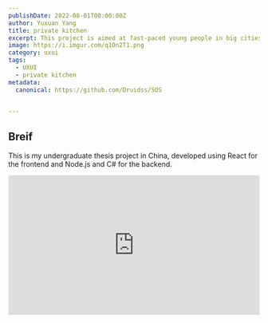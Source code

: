 ```yaml
---
publishDate: 2022-08-01T00:00:00Z
author: Yuxuan Yang
title: private kitchen
excerpt: This project is aimed at fast-paced young people in big cities who want a private kitchen where they can quickly experience the "taste of home."
image: https://i.imgur.com/q1On2T1.png
category: uxui
tags:
  - UXUI
  - private kitchen
metadata:
  canonical: https://github.com/Druidss/SOS

  
---
```



## Breif
This is my undergraduate thesis project in China, developed using React for the frontend and Node.js and C# for the backend.


<div class='max-w-5xl mx-auto sm:h-320 md:h-480 lg:h-640'>

<iframe class='sm:h-320 md:h-480 lg:h-640' style="width: 100%; height: 20em;" src="https://www.youtube.com/embed/ws9MGrGFwf8?si=BtXY3DZp_UHxlxSo" title="YouTube video player" frameborder="0" allow="accelerometer; autoplay; clipboard-write; encrypted-media; gyroscope; picture-in-picture; web-share" referrerpolicy="strict-origin-when-cross-origin" allowfullscreen></iframe>

</div>




